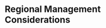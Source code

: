 
<!-- **************************REGIONAL MANAGEMENT************************* -->
# Regional Management Considerations
